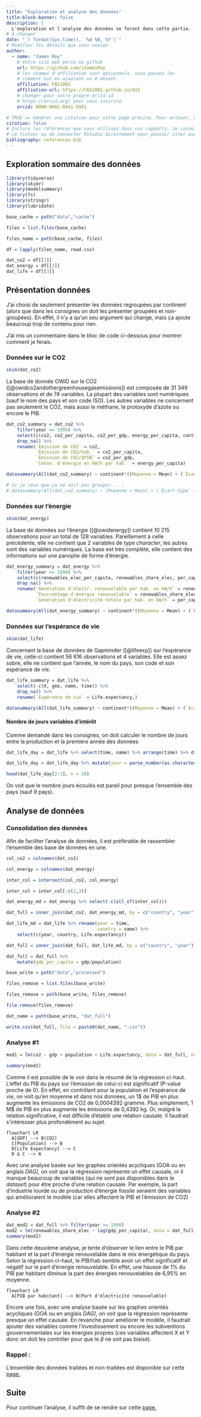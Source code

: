 ```yaml
---
title: "Exploration et analyse des données"
title-block-banner: false
description: | 
  L'exploration et l'analyse des données se feront dans cette partie.
# à changer
date: "`r format(Sys.time(), '%d %B, %Y')`"
# Modifier les détails que vous voulez
author:
  - name: "James Roy"
    # Votre site web perso ou github
    url: https://github.com/JJamesRoy
    # les champs d'affiliation sont optionnels, vous pouvez les
    # comment out en ajoutant un # devant.
    affiliation: FAS1002
    affiliation-url: https://FAS1002.github.io/A22
    # changer pour votre propre orcid id
    # https://orcid.org/ pour vous inscrire.
    orcid: 0000-0002-0941-5961

# TRUE == Générer une citation pour cette page précise. Pour enlever, mettre false.
citation: false
# Inclure les références que vous utilisez dans vos rapports. Je conseille Zotero pour construire
# ce fichier ou de connecter RStudio directement pour pouvoir citer avec @nom-de-reference.
bibliography: references.bib
---
```


## Exploration sommaire des données

```r
library(tidyverse)
library(skimr)
library(modelsummary)
library(fs)
library(stringr)
library(lubridate)
```

```r
base_cache = path("data","cache")

files = list.files(base_cache)

files_name = path(base_cache, files)

df = lapply(files_name, read.csv)

dat_co2 = df[[1]]
dat_energy = df[[2]]
dat_life = df[[3]]
```

::: callout-note
## Présentation données

J'ai choisi de seulement présenter les données regroupées par continent (alors que dans les consignes on doit les présenter groupées et non-groupées). En effet, il n'y a qu'un seu argument qui change, mais ça ajoute beaucoup trop de contenu pour rien.

J'ai mis un commentaire dans le bloc de code ci-dessous pour montrer comment je ferais.
:::

### Données sur le CO2

```r
skim(dat_co2)
```

La base de donnée OWiD sur le CO2 ([@owidco2andothergreenhousegasemissions]) est composée de 31 349 observations et de 74 variables. La plupart des variables sont numériques (sauf le nom des pays et son code ISO). Les autres variables ne concernent pas seulement le CO2, mais aussi le méthane, le protoxyde d'azote ou encore le PIB.

```r
dat_co2_summary = dat_co2 %>% 
    filter(year >= 1990) %>% 
    select(c(co2, co2_per_capita, co2_per_gdp, energy_per_capita, continent)) %>%
    drop_na() %>% 
    rename(`Émission de CO2` = co2,
           `Émission de CO2/hab.` = co2_per_capita,
           `Émission de CO2/$PIB` = co2_per_gdp,
           `Conso. d'énergie en kW/h par hab.` = energy_per_capita)

datasummary(All(dat_co2_summary) ~ continent*((Moyenne = Mean) + (`Écart-type` = SD) + Min + Max + (Histogramme = Histogram)), data = dat_co2_summary)

# Si je veux que ça ne soit pas grouper... :
# datasummary(All(dat_co2_summary) ~ (Moyenne = Mean) + (`Écart-type` = SD) + Min + Max + (Histogramme = Histogram), data = dat_co2_summary)
```

### Données sur l'énergie

```r
skim(dat_energy)
```

La base de données sur l'énergie ([@owidenergy]) contient 10 215 observations pour un total de 128 variables. Pareillement à celle précédente, elle ne contient que 2 variables de type *character*, les autres sont des variables numériques. La base est très complète, elle contient des informations sur une panoplie de forme d'énergie.

```r
dat_energy_summary = dat_energy %>% 
    filter(year >= 1990) %>% 
    select(c(renewables_elec_per_capita, renewables_share_elec, per_capita_electricity, continent)) %>%
    drop_na() %>% 
    rename(`Génération d'électr. renouvelable per hab. en kW/h` = renewables_elec_per_capita,
           `Pourcentage d'énergie renouvelable` = renewables_share_elec,
           `Génération d'électricité totale par hab. en kW/h` = per_capita_electricity)

datasummary(All(dat_energy_summary) ~ continent*((Moyenne = Mean) + (`Écart-type` = SD) + Min + Max + (Histogramme = Histogram)), data = dat_energy_summary)
```

### Données sur l'espérance de vie

```r
skim(dat_life)
```

Concernant la base de données de Gapminder ([@lifeexp]) sur l'espérance de vie, celle-ci contient 56 616 observations et 4 variables. Elle est assez sobre, elle ne contient que l'année, le nom du pays, son code et son espérance de vie.

```r
dat_life_summary = dat_life %>% 
    select(-c(X, geo, name, time)) %>%
    drop_na() %>% 
    rename(`Espérance de vie` = Life.expectancy,)

datasummary(All(dat_life_summary) ~ continent*((Moyenne = Mean) + (`Écart-type` = SD) + Min + Max + (Histogramme = Histogram)), data = dat_life_summary)
```

#### Nombre de jours variables d'intérêt

Comme demandé dans les consignes, on doit calculer le nombre de jours entre la production et la première année des données

```r
dat_life_day = dat_life %>% select(time, name) %>% arrange(time) %>% distinct(name, .keep_all = TRUE)

dat_life_day = dat_life_day %>% mutate(jour = parse_number(as.character(difftime(today(), dat_life_day$time, units = "days"))))

head(dat_life_day[2:3], n = 20)
```

On voit que le nombre jours écoulés est pareil pour presque l'ensemble des pays (sauf 9 pays).

## Analyse de données

### Consolidation des données

Afin de faciliter l'analyse de données, il est préférable de rassembler l'ensemble des base de données en une.

```r
col_co2 = colnames(dat_co2)

col_energy = colnames(dat_energy)

inter_col = intersect(col_co2, col_energy)

inter_col = inter_col[-c(2,3)]

dat_energy_md = dat_energy %>% select(-c(all_of(inter_col)))

dat_full = inner_join(dat_co2, dat_energy_md, by = c("country", "year"), keep = FALSE)

dat_life_md = dat_life %>% rename(year = time,
                                  country = name) %>% 
    select(c(year, country, Life.expectancy))

dat_full = inner_join(dat_full, dat_life_md, by = c("country", "year"), keep = FALSE)

dat_full = dat_full %>% 
    mutate(gdp_per_capita = gdp/population)

base_write = path("data","processed")

files_remove = list.files(base_write)

files_remove = path(base_write, files_remove)

file.remove(files_remove)

dat_name = path(base_write, "dat_full")

write.csv(dat_full, file = paste0(dat_name, ".csv"))
```

### Analyse #1

```r
mod1 = lm(co2 ~ gdp + population + Life.expectancy, data = dat_full, na.action=na.exclude)

summary(mod1)

```

Comme il est possible de le voir dans le résumé de la régression ci-haut. L'effet du PIB du pays sur l'émission de celui-ci est significatif (P-value proche de 0). En effet, en contrôlant pour la population et l'espérance de vie, on voit qu'en moyenne et dans nos données, un 1\$ de PIB en plus augmente les émissions de CO2 de 0,0004392 gramme. Plus simplement, 1 M\$ de PIB en plus augmente les émissions de 0,4392 kg. Or, malgré la relation significative, il est difficile d'établir une relation causale. Il faudrait s'intéresser plus profondément au sujet.

```mermaid
flowchart LR
  A[GDP] --> B(CO2)
  C[Population] --> B
  D[Life Expectancy] --> C
  D & C --> A
```

Avec une analyse basée sur les graphes orientés acycliques (GOA ou en anglais *DAG),* on voit que la régression représente un effet causale, or il manque beaucoup de variables (qui ne sont pas disponibles dans le *dataset*) pour être proche d'une relation causale. Par exemple, la part d'industrie lourde ou de production d'énergie fossile seraient des variables qui amélioraient le modèle (car elles affectent le PIB et l'émission de CO2)

### Analyse #2

```r
dat_mod2 = dat_full %>% filter(year >= 1990)
mod2 = lm(renewables_share_elec ~ log(gdp_per_capita), data = dat_full, na.action=na.exclude)
summary(mod2)
```

Dans cette deuxième analyse, je tente d'observer le lien entre le PIB par habitant et la part d'énergie renouvelable dans le mix énergétique du pays. Selon la régression ci-haut, le PIB/hab semble avoir un effet significatif et négatif sur le part d'énergie renouvelable. En effet, une hausse de 1% du PIB par habitant diminue la part des énergies renouvelables de 6,95% en moyenne.

```mermaid
flowchart LR
  A[PIB par habitant] --> B(Part d'électricité renouvelable)
```

Encore une fois, avec une analyse basée sur les graphes orientés acycliques (GOA ou en anglais *DAG),* on voit que la régression représente presque un effet causale. En revanche pour améliorer le modèle, il faudrait ajouter des variables comme l'investissement ou encore les subventions gouvernementales sur les énergies propres (ces variables affectent X et Y donc on doit les contrôler pour que le $\beta$ ne soit pas biaisé).

### Rappel :

L'ensemble des données traitées et non-traitées est disponible sur cette [page.](data.qmd)

## Suite

Pour continuer l'analyse, il suffit de se rendre sur cette [page.](visu.qmd)
